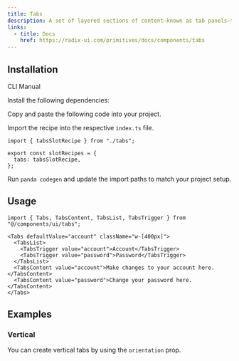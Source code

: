 ```yaml
---
title: Tabs
description: A set of layered sections of content—known as tab panels—that are displayed one at a time.
links:
  - title: Docs
    href: https://radix-ui.com/primitives/docs/components/tabs
---
```


<ComponentPreview name="tabs-demo" />

## Installation

<InstallationTabs>

<TabsList>
  <TabsTrigger value="cli">CLI</TabsTrigger>
  <TabsTrigger value="manual">Manual</TabsTrigger>
</TabsList>

<TabsContent value="cli">

<PackageRunner command="nore-ui@latest add tabs" />

</TabsContent>

<TabsContent value="manual">

<Steps>

<Step>Install the following dependencies:</Step>

<PackageInstaller name="@radix-ui/react-tabs" />

<Step>Copy and paste the following code into your project.</Step>

<ComponentSource name="tabs.ts" type="slot-recipe" />

<ComponentSource name="tabs.tsx" type="component" />

<Step>Import the recipe into the respective `index.ts` file.</Step>

```tsx
import { tabsSlotRecipe } from "./tabs";

export const slotRecipes = {
  tabs: tabsSlotRecipe,
};
```

<Step>Run `panda codegen` and update the import paths to match your project setup.</Step>

</Steps>

</TabsContent>

</InstallationTabs>

## Usage

```tsx
import { Tabs, TabsContent, TabsList, TabsTrigger } from "@/components/ui/tabs";
```

```tsx
<Tabs defaultValue="account" className="w-[400px]">
  <TabsList>
    <TabsTrigger value="account">Account</TabsTrigger>
    <TabsTrigger value="password">Password</TabsTrigger>
  </TabsList>
  <TabsContent value="account">Make changes to your account here.</TabsContent>
  <TabsContent value="password">Change your password here.</TabsContent>
</Tabs>
```

## Examples

### Vertical

You can create vertical tabs by using the `orientation` prop.

<ComponentPreview name="tabs-vertical" />
